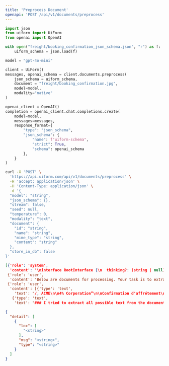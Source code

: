 ```yaml
---
title: 'Preprocess Document'
openapi: 'POST /api/v1/documents/preprocess'
---
```


<RequestExample>

```python python
import json
from uiform import UiForm
from openai import OpenAI

with open("freight/booking_confirmation_json_schema.json", "r") as f:
    uiform_schema = json.load(f)

model = "gpt-4o-mini"

client = UiForm()
messages, openai_schema = client.documents.preprocess(
    json_schema = uiform_schema,
    document = "freight/booking_confirmation.jpg",
    model=model,
    modality="native"
)

openai_client = OpenAI()
completion = openai_client.chat.completions.create(
    model=model,
    messages=messages,
    response_format={
        "type": "json_schema",
        "json_schema": {
            "name": f"uiform-schema",
            "strict": True,
            "schema": openai_schema  
        },
    }
)
```


```bash curl
curl -X 'POST' \
  'https://api.uiform.com/api/v1/documents/preprocess' \
  -H 'accept: application/json' \
  -H 'Content-Type: application/json' \
  -d '{
  "model": "string",
  "json_schema": {},
  "stream": false,
  "seed": null,
  "temperature": 0,
  "modality": "text",
  "document": {
    "id": "string",
    "name": "string",
    "mime_type": "string",
    "content": "string"
  },
  "store_in_db": false
}'
```

</RequestExample>


<ResponseExample>

```json 200
[{'role': 'system',
  'content': '\ninterface RootInterface {\n  thinking?: (string | null);  // Document your analysis of the overall booking confirmation. Include:\n                               // \n                               // 1. Document type identification and confidence\n                               // 2. Key parties involved (client, carrier, etc.)\n                               // 3. Overall structure of the shipments\n                               // 4. Critical booking details and requirements\n                               // 5. Any ambiguities or unclear elements\n                               // \n                               // Example: "Analysis shows:\n                               // - Clear booking confirmation document from ABC Corp\n                               // - Contains 2 distinct shipments under single booking reference\n                               // - Client identified as ABC Corp from letterhead\n                               // - Total value and payment terms clearly stated\n                               // - All required signatures present"\n                               // \n                               // Explain your reasoning for key decisions made in interpreting the document structure.\n                               // User Provided a Default Value: null\n  booking_id?: (string | null);  // Unique identifier for the booking used for billing reference\n                                 // User Provided a Default Value: null\n  payment: {\n    total_price?: (number | null);  // Net price of the booking order (excluding taxes)\n                                    // User Provided a Default Value: null\n    currency?: (string | null);  // Three-letter currency code (ISO 4217).\n                                 // User Provided a Default Value: null\n  };  // Payment data\n  client: {\n    company_name?: (string | null);  // Legal company name for billing\n                                     // User Provided a Default Value: null\n    SIREN?: (string | null);  // SIREN number for billing and tax purposes. Usually located at the top or the very bottom of the document. (small text), and located alongside the other billing informations\n                              // User Provided a Default Value: null\n    VAT_number_thinking?: (string | null);  // The VAT number is present for billing and tax purposes. Usually located at the top or the very bottom of the document, and located alongside the other billing informations (small text).\n                                            // In France the VAT number format is FR {2 digits validation key} {first 9 digits SIREN number} so try use the SIREN number if available to help validate the VAT number.\n                                            // Document your reasoning for the VAT number identification:\n                                            // 1. Look for numbers prefixed with \'FR\' or labeled as \'TVA\', \'VAT\', or \'n° TVA\'\n                                            // 2. Verify the format matches FR followed by key of 2 digits and 9 digits of SIREN number\n                                            // 3. Note where you found it in the document\n                                            // \n                                            // Example: "Found VAT number FR12345678901 in footer next to SIREN number"\n                                            // \n                                            // If multiple possible VAT numbers exist, explain your choice. If none found, state "No VAT number identified in document.\n                                            // User Provided a Default Value: null\n    VAT_number?: (string | null);  // VAT number Value\n                                   // User Provided a Default Value: null\n    city?: (string | null);  // City, district, suburb, town, or village of billing address\n                             // User Provided a Default Value: null\n    postal_code?: (string | null);  // ZIP or postal code of billing address. If french postal code, it should be a pure number, without letters.\n                                    // User Provided a Default Value: null\n    country?: (string | null);  // Two-letter country code (ISO 3166-1 alpha-2).\n                                // User Provided a Default Value: null\n    code?: (string | null);  // Unique code for the client used to connect the booking to the client in the TMS. It is rarely provided. If not provided, set to None\n                             // User Provided a Default Value: null\n    email?: (string | null);  // Client email address\n                              // User Provided a Default Value: null\n  };  // Client data used for billing\n  number_of_shipments?: (number | null);  // Number of shipments in the booking. Most frequently 1, but can be 2,3 to 10-20\n                                          // User Provided a Default Value: null\n  shipments_thinking?: (string | null);  // Document your analysis for each shipment. For each shipment identified in the document, include:\n                                         // \n                                         // 1. A detailed description of the goods being transported, including any reference numbers, dangerous goods information, and packing details.\n                                         // 2. The sender’s information, including the company name, address, contact details, and any relevant observations about the pickup process.\n                                         // 3. The recipient’s information, including the company name, address, contact details, and any relevant observations about the delivery process.\n                                         // 4. Any trucking constraints, including vehicle requirements, loading/unloading equipment, and specific transport conditions.\n                                         // \n                                         // Example:\n                                         // "Shipment Analysis:\n                                         // 1: SSP BOC - 4 EUR pallets, 10ML, 7,623 kg  (UN 3082, liquid, 9, GE III)\n                                         // 2: AMC(31) BOS 2249 - 8 pallets, 7ML, 3,240 kg\n                                         // 3: VETISOL BOS 2195 - 10 pallets, 9ML, 3,780 kg\n                                         // 4: VETISOL BOS 2282 - 6 pallets, 5ML, 2,020 kg (UN 3077, solid, 9, GE III)\n                                         // 5: SOERMEL BOS 2264 - 2 pallets, 8ML, 1,300 kg (UN 3077, solid, 9, GE III)\n                                         // 6: DUMOULIN BOS 2281 - 15 pallets, 11ML, 10,400 kg\n                                         // 7: SOLUSTIL BOS 1764 - 20 pallets, 12ML, 24,800 kg Refrigerated vehicle (-20°C)\n                                         // 8: TECMA TAR 323 - 1 pallet, 2ML, 1,475 kg\n                                         // 9: PAILLET BOS 2290 - 8 pallets, 10ML, 4,945 kg\n                                         // \n                                         // Ensure that each shipment is clearly detailed with all relevant information. Do not omit any critical details.\n                                         // Most frequently, there is going to be one or two shipments in the document, but sometimes you can have a massive number of shipments on several lines, more like a table containing a long list of shipments.\n                                         // In this case, you should create a shipment for each line of the table, it can go to 10-20 shipments sometimes.\n                                         // \n                                         // User Provided a Default Value: null\n  shipments: Array<{\n      thinking?: (string | null);  // Document your analysis of the shipment information. Include:\n                                   // \n                                   // 1. How you identified this as a distinct shipment\n                                   // 2. Key reference numbers and their sources\n                                   // 3. Relationships between pickup and delivery points\n                                   // 4. Any special routing or timing requirements\n                                   // 5. Document references (CMR, waybills, etc.)\n                                   // \n                                   // Example: "Source shows:\n                                   // - Single shipment identified by CMR #12345\n                                   // - Pickup from warehouse A to delivery point B\n                                   // - Must deliver within 24h window\n                                   // - References found: Order #789, Customer PO #456"\n                                   // \n                                   // Document your reasoning process and any key decisions made in interpreting the shipment structure.\n                                   // User Provided a Default Value: null\n      shipment_id?: (string | null);  // Unique identifier for the shipment, most often the CMR number or CMR reference, used for tracking and documenting transport details. Can also be client / sender reference number. If several numbers are provided and the situation is ambiguous, pick the most logical one, and put other numbers in the observation field.\n                                      // User Provided a Default Value: null\n      sender?: {\n        company_name?: (string | null);  // Name of the company.\n                                         // User Provided a Default Value: null\n        address?: {\n          city?: (string | null);  // City, district, suburb, town, or village.\n                                   // User Provided a Default Value: null\n          postal_code?: (string | null);  // ZIP or postal code. If french postal code, it should be a pure number, without letters.\n                                          // User Provided a Default Value: null\n          country?: (string | null);  // Two-letter country code (ISO 3166-1 alpha-2).\n                                      // User Provided a Default Value: null\n          line1?: (string | null);  // Address line 1 (e.g., street, PO Box, or company name).\n                                    // User Provided a Default Value: null\n          line2?: (string | null);  // Address line 2 (e.g., apartment, suite, unit, or building).\n                                    // User Provided a Default Value: null\n        };  // Address of the sender.\n        phone_number?: (string | null);  // Phone number of the sender.\n                                         // User Provided a Default Value: null\n        email_address?: (string | null);  // Email address of the sender.\n                                          // User Provided a Default Value: null\n        pickup_datetime?: {\n          date?: (string | null);  // Date of the pickup. ISO 8601 Date Format: YYYY-MM-DD\n                                   // User Provided a Default Value: null\n          start_time?: (string | null);  // Start time of the pickup. ISO 8601 Time Format: hh:mm\n                                         // User Provided a Default Value: null\n          end_time?: (string | null);  // End time of the pickup. ISO 8601 Time Format: hh:mm. Must be greater than or equal to the start_time.\n                                       // User Provided a Default Value: null\n        };  // pickup date and time.\n        observations?: (string | null);  // Include all relevant information for pickup and sender details. This includes:\n                                         // \t•\tReference numbers (e.g., order or booking refs)\n                                         // \t•\tContact details (e.g., names, roles, extensions)\n                                         // \t•\tDock/door numbers, access codes, and navigation instructions\n                                         // \t•\tRequired documentation and special equipment needs\n                                         // \t•\tLoading bay specs, timing preferences, and site access instructions\n                                         // \t•\tParking info, specific entrance locations, and any additional sender notes\n                                         // When you write observations, write them in the same language as the email and the documents. If they are in French, write them in French, if they are in English, write them in English.\n                                         // User Provided a Default Value: null\n      };  // Sender data\n      recipient?: {\n        company_name?: (string | null);  // Name of the company.\n                                         // User Provided a Default Value: null\n        address?: {\n          city?: (string | null);  // City, district, suburb, town, or village.\n                                   // User Provided a Default Value: null\n          postal_code?: (string | null);  // ZIP or postal code. If french postal code, it should be a pure number, without letters.\n                                          // User Provided a Default Value: null\n          country?: (string | null);  // Two-letter country code (ISO 3166-1 alpha-2).\n                                      // User Provided a Default Value: null\n          line1?: (string | null);  // Address line 1 (e.g., street, PO Box, or company name).\n                                    // User Provided a Default Value: null\n          line2?: (string | null);  // Address line 2 (e.g., apartment, suite, unit, or building).\n                                    // User Provided a Default Value: null\n        };  // Address of the recipient.\n        phone_number?: (string | null);  // Phone number of the recipient.\n                                         // User Provided a Default Value: null\n        email_address?: (string | null);  // Email address of the recipient.\n                                          // User Provided a Default Value: null\n        delivery_datetime?: {\n          date?: (string | null);  // Date of the delivery. ISO 8601 Date Format: YYYY-MM-DD\n                                   // User Provided a Default Value: null\n          start_time?: (string | null);  // Start time of the delivery. ISO 8601 Time Format: hh:mm\n                                         // User Provided a Default Value: null\n          end_time?: (string | null);  // End time of the delivery. ISO 8601 Time Format: hh:mm. Must be greater than or equal to the start_time.\n                                       // User Provided a Default Value: null\n        };  // delivery date and time. Must be after the pickup date and time.\n        observations?: (string | null);  // Include all relevant delivery information. This includes:\n                                         // \t•\tReference numbers (e.g., delivery refs, order numbers)\n                                         // \t•\tContact details (e.g., names, roles, extensions)\n                                         // \t•\tDock/door numbers, access codes, and specific entrance instructions\n                                         // \t•\tRequired documentation and any special equipment needs\n                                         // \t•\tUnloading bay specs, timing preferences, and site access instructions\n                                         // \t•\tParking info, unloading procedures, safety protocols, and any additional notes near recipient info\n                                         // When you write observations, write them in the same language as the email and the documents. If they are in French, write them in French, if they are in English, write them in English.\n                                         // User Provided a Default Value: null\n      };  // Recipient data\n      goods?: {\n        thinking?: (string | null);  // Document your analysis of the goods information from the source document. Include:\n                                     // \n                                     // 1. Description of what\'s being transported\n                                     // 2. Any reference numbers or codes found\n                                     // 3. Special handling requirements\n                                     // 4. Equipment needs\n                                     // 5. Safety considerations\n                                     // 6. Documentation requirements\n                                     // 7. The presence of returnable Euro pallets (it has to be explicitly stated that the pallets are EU pallets in the source document in the sender section (not in the legal mentions))\n                                     // \n                                     // Example: "Source indicates: \n                                     // - 12 pallets of automotive parts\n                                     // - Reference: ORDER123, BATCH456\n                                     // - Requires forklift for unloading\n                                     // - Non-stackable items\n                                     // - Fragile goods warning labels needed"\n                                     // - Weight is in displayed in tons - A conversion to kg is needed\n                                     // \n                                     // List all relevant details found in the source document. Do not make assumptions about information that isn\'t explicitly stated.\n                                     // User Provided a Default Value: null\n        packing?: {\n          units?: (number | null);  // Number of units\n                                    // User Provided a Default Value: null\n          packing_type?: ("pallet" | "bulk" | "container" | "other" | null);  // Type of packing - make sure you don\'t say it\'s a pallet (e.g. it says PAL) if you are not sure\n                                                                              // User Provided a Default Value: null\n          supplementary_parcels?: (number | null);  // Number of additional parcels\n                                                    // User Provided a Default Value: null\n          pallets_on_ground_thinking?: (string | null);  // This field calculates the equivalent floor area occupied by packing units, expressed in terms of standard EUR pallets (1.2m × 0.8m). Follow these steps for each pallet, then sum the results to get the total floor pallet equivalent:\n                                                         // \n                                                         // \t1.\tFor each pallet: (length × width) / (1.2 × 0.8).\n                                                         // \t2.\tSum the calculations to get the total floor pallet equivalent area.\n                                                         // \n                                                         // Example Calculations:\n                                                         // \n                                                         // Example 1: 6 EUR Pallets (Standard Size)\n                                                         // \n                                                         // If all 6 pallets are standard EUR pallets:\n                                                         // \n                                                         // \t•\tEach pallet occupies: (1.2 × 0.8) / (1.2 × 0.8) = 1 pallet equivalent.\n                                                         // \t•\tTotal for 6 pallets: 1 + 1 + 1 + 1 + 1 + 1 = 6.\n                                                         // \n                                                         // So, floor pallet equivalent = 6.\n                                                         // \n                                                         // Example 2: Two Custom Pallets\n                                                         // \n                                                         // \t•\tPallet 1: 1.5m × 0.9m, so 1.5 × 0.9 / (1.2 × 0.8) ≈ 1.41.\n                                                         // \t•\tPallet 2: 1.0m × 1.1m, so 1.0 × 1.1 / (1.2 × 0.8) ≈ 1.15.\n                                                         // \n                                                         // Total floor pallet equivalent = 1.41 + 1.15 = 2.56.\n                                                         // \n                                                         // For each pallet, write down the formula, insert values, and compute explicitly.\n                                                         // Take your time to think rigourously. Do not hesitate to write down intermediate steps.\n                                                         // User Provided a Default Value: null\n          pallets_on_ground?: (number | null);  // pallets on ground value\n                                                // User Provided a Default Value: null\n          number_eur_pallet?: (number | null);  // Number of pallets that follow the European standard, i.e. marked as something like EUR or EPAL. If not explicitly mentioned, set to 0.\n                                                // User Provided a Default Value: null\n          observation?: (string | null);  // Information about goods, packing, and handling requirements. This includes:\n                                          // \t•\tReference numbers (e.g., product codes, serial numbers)\n                                          // \t•\tHandling instructions, stacking limits, and loading specs (e.g., side/rear-loading)\n                                          // \t•\tVehicle, equipment, or packaging needs\n                                          // \t•\tSpecial care (e.g., temperature control, fragility, safety warnings)\n                                          // \t•\tLabels, placards, seal/container numbers, or other markings\n                                          // When you write observations, write them in the same language as the email.\n                                          // User Provided a Default Value: null\n        };  // Packing details of the good\n        dimensions?: {\n          loading_meters_thinking?: (string | null);  // A loading meter (LM) is a measurement of the cargo space occupied in a truck, calculated based on the item’s footprint relative to the truck’s standard internal width of 2.4 meters. This measurement helps determine how much linear floor space is needed to transport the goods efficiently.\n                                                      // \n                                                      // If loading meters are provided in the source (often labeled as Mètre linéaire (ML) or Mètre plancher (MPL)), use that value directly, noting it as “Using provided value of X loading meters.”\n                                                      // \n                                                      // If not, calculate as follows:\n                                                      // \n                                                      // \t1.\tFor each item: (length × width) / 2.4.\n                                                      // \t2.\tSum all calculated loading meters.\n                                                      // \n                                                      // For example:\n                                                      // \n                                                      // \t•\tItem 1 is 3m × 1.2m, so it takes (3 × 1.2) / 2.4 = 1.5 loading meters.\n                                                      // \t•\tItem 2 is 2m × 1.6m, so it takes (2 × 1.6) / 2.4 = 1.33 loading meters.\n                                                      // \n                                                      // Total loading meters: 1.5 + 1.33 = 2.83 meters\n                                                      // \n                                                      // For each item, write down the formula, insert values, and compute explicitly.\n                                                      // Take your time to think rigourously. Do not hesitate to write down intermediate steps. WARNING: VOLUME WILL NOT BE IN ml, this is the unit used for loading meters - ml stands for metres lineaires.\n                                                      // User Provided a Default Value: null\n          loading_meters?: (number | null);  // Loading meters value\n                                             // User Provided a Default Value: null\n          volume_thinking?: (string | null);  // Volume represents the total space occupied by an item in cubic meters, calculated as (length × width × height).\n                                              // \n                                              // If volume is provided in the source, use that value directly and note it as, “Using provided value of X cubic meters.”\n                                              // \n                                              // If not, calculate as follows:\n                                              // \n                                              // \t1.\tFor each item: length × width × height.\n                                              // \t2.\tSum the volumes of all items for the total volume.\n                                              // \n                                              // Example:\n                                              // \n                                              // \t•\tItem 1: 2m × 1m × 1.5m = 3 cubic meters\n                                              // \t•\tItem 2: 1.5m × 1m × 1m = 1.5 cubic meters\n                                              // \n                                              // Total volume: 3 + 1.5 = 4.5 cubic meters\n                                              // \n                                              // For each item, write down the formula, insert values, and compute explicitly. Take your time to ensure accuracy, and write intermediate steps if necessary.\n                                              // User Provided a Default Value: null\n          volume?: (number | null);  // Volume value in cubic meters\n                                     // User Provided a Default Value: null\n        };  // Dimensions of the good\n        weight?: (number | null);  // Weight of the good (in kilograms)\n                                   // User Provided a Default Value: null\n        temperature_infos?: ({\n          min_temperature?: (number | null);  // Minimum temperature (in Celsius)\n          max_temperature?: (number | null);  // Maximum temperature (in Celsius)\n          category?: ("Dry" | "Fresh" | "Frozen" | null);  // Temperature control requirements\n        } | null);  // Temperature infos of the good\n                    // User Provided a Default Value: {"min_temperature": null, "max_temperature": null, "category": null}\n        dangerous_goods_infos?: Array<{\n            thinking?: (string | null);  // Document your analysis of the goods information from the source document. Include:\n                                         // \n                                         // 1. Description of what\'s being transported\n                                         // 2. Any reference numbers or codes found\n                                         // 3. Special handling requirements\n                                         // 4. Equipment needs\n                                         // 5. Safety considerations\n                                         // 6. Documentation requirements\n                                         // 7. The presence of returnable Euro pallets (it has to be explicitly stated that the pallets are EU pallets in the source document in the sender section (not in the legal mentions))\n                                         // \n                                         // *Some observations you may consider about the weight:*\n                                         // - Sometimes the weight appears in tons, or kilograms. If the unit is not specified, assume it is in kilograms. However, the weight may appear like "12T400" which means 12.4 tons.\n                                         // - Some weight examples: "1500" -> 1500 kg, "1T500" -> 1.500 tons -> 1500 kg, "7T565" -> 7.565 tons -> 7565 kg, "12 tons" -> 12000 kg, "14 tonnes" -> 14000 kg\n                                         // \n                                         // *Example of thinking output:*\n                                         // ```\n                                         // Source indicates: \n                                         // - 12 pallets of automotive parts\n                                         // - Reference: ORDER123, BATCH456\n                                         // - Requires forklift for unloading\n                                         // - Non-stackable items\n                                         // - Fragile goods warning labels needed"\n                                         // - Weight is in displayed in tons - its value is 5.4 tons, which is equivalent to 5400 kg.\n                                         // ```\n                                         // List all relevant details found in the source document. Do not make assumptions about information that isn\'t explicitly stated.\n                                         // User Provided a Default Value: null\n            weight?: (number | null);  // Weight of the dangerous good (in kilograms)\n                                       // User Provided a Default Value: null\n            UN_code?: (number | null);  // UN code of the dangerous good\n                                        // User Provided a Default Value: null\n            UN_label?: (string | null);  // UN label of the dangerous good\n                                         // User Provided a Default Value: null\n            UN_class?: (string | null);  // UN class of the dangerous good\n                                         // User Provided a Default Value: null\n            UN_packing_group?: ("I" | "II" | "III" | null);  // UN packing group of the dangerous good\n                                                             // User Provided a Default Value: null\n            ADR_tunnel_code?: ("B" | "B1000C" | "B/D" | "B/E" | "C" | "C5000D" | "C/D" | "C/E" | "D" | "D/E" | "E" | "-" | null);  // ADR tunnel code of the dangerous good\n                                                                                                                                   // User Provided a Default Value: null\n          }>;  // Dangerous goods infos of the good\n               // User Provided a Default Value: []\n      };  // Description of transported goods\n      transport_constraints?: {\n        thinking?: (string | null);  // Document the specific facts from the source that determine vehicle requirements. For example:\n                                     // - List any explicitly mentioned vehicle specifications\n                                     // - Note any temperature requirements stated\n                                     // - Record loading/unloading equipment mentioned\n                                     // - Include any access restrictions specified\n                                     // \n                                     // Example: \'Source specifies: refrigerated transport required, -20°C, loading dock not available, tail lift needed.\'\n                                     // \n                                     // Only include information that is explicitly stated in the source document. Do not make assumptions about requirements that aren\'t clearly specified.\n                                     // User Provided a Default Value: null\n        vehicle_type?: ("Tractor" | "Carrier" | "Light Vehicle" | null);  // Primary vehicle classification:\n                                                                          // - \'Tractor\': for semi-trailer trucks (Tracteur)\n                                                                          // - \'Carrier\': for rigid trucks (Porteur) \n                                                                          // - \'Light Vehicle\': for vans and smaller commercial vehicles (Véhicule léger)\n                                                                          // User Provided a Default Value: null\n        body_type?: ("Tautliner" | "Dry Van" | "Refrigerated" | "Flatbed" | "Tanker" | null);  // Type of cargo body/trailer:\n                                                                                               // - \'Tautliner\': curtainside trailer (Tautliner/Transpalette)\n                                                                                               // - \'Dry Van\': box trailer (Fourgon)\n                                                                                               // - \'Refrigerated\': temperature-controlled (Réfrigéré)\n                                                                                               // - \'Flatbed\': open platform (Plateau)\n                                                                                               // - \'Tanker\': liquid cargo (Citerne)\n                                                                                               // User Provided a Default Value: null\n        tail_lift?: (boolean | null);  // Indicates if the vehicle is equipped with a hydraulic tail lift for ground-level loading/unloading without dock access (Hayon élévateur)\n                                       // User Provided a Default Value: null\n        crane?: (boolean | null);  // Indicates if the vehicle is equipped with a loading crane/HIAB for self-loading and unloading of heavy cargo (Grue)\n                                   // User Provided a Default Value: null\n      };  // List of transport constraints informations\n    }>;  // List of shipment data. The number of entries should correspond to the total loading/delivery point combinations identified in the document.\n}'},
 {'role': 'user',
  'content': 'Below are documents for processing. Your task is to extract and structure the data according to the JSON schema previously provided.  \n\nFollow these guidelines strictly:  \n1. **Extract Only Explicit Information:** Only include information that is clearly and explicitly stated in the documents. Do not infer, assume, or speculate about any missing or ambiguous details.  \n2. **Adhere to the JSON Schema:** Ensure the extracted data strictly conforms to the structure, types, and requirements defined in the schema. Any deviation from the schema is unacceptable.  \n3. **Handle Missing or Ambiguous Data:** If a required field in the schema cannot be populated because the information is absent or unclear, simply omit the field from the output without attempting to guess or provide alternative values.  \n4. **Maintain Factual Accuracy:** All output must be directly traceable to the content of the documents. Do not introduce additional information, interpretations, or commentary beyond what is explicitly provided.  \n\nYour role is to deliver precise, schema-compliant data that reflects only what is present in the provided documents.'},
 {'role': 'user',
  'content': [{'type': 'text',
    'text': "/, ACME\n\n4% Corporation”\n\nConfirmation d'affrétement\nACME CORPORATION\n\nVAT Number: GB123456789\n\n11/8/2024, 11:41:43 AM\n\naA\n\nDétails de la société Site de: Adresse de facturation:\nContact: Jane Doe 456 Oak Avenue 123 Elm Street\nAcme Corporation Floor 3 Suite 500\nTel: +44 20 7946 0958 Manchester London\nEmail: client@acme.com M1 4WP. WC2N S5DU GB\nUnited Kingdom Tel: +44 20 7946 0958\n\nEmail: client@acme.com\nVAT Number: GB123456789\n\nRéférence a rappeler sur votre\nfacture\n\nN°OT : SHIP-001\n\nRéf.Client : BC-67890\n\nN° Cde : SHIP-001\n\nTransporteur :\n\nTRANSPORT EXPRESS.\nAl'attention du Service Logistique\nZone Industrielle Est, Batiment C\n45 rue des Transporteurs\n\n75001 PARIS\n\nFRANCE\n\nTél : 0123 45 67 89\n\nFax : 0123 45 67 90\n\nTva : FR12 345 678 901\n\nLe transporteur s'engage :\n\ne a-souscrire une assurance spécifique aux marchandises\nsensibles.\n\n* arespecter les clauses vol de ses polices d'assurance\nmarchandises transportées.\n\n¢ a vérifier que les marchandises soient bien accompagnées des\ndocuments et notamment des documents de douane\ncorrespondants.\n\n¢ adéclarer les incidents et notamment contacter immédiatement\nnotre bureau d'affrétement et le bureau de douanes le plus\nproche en cas de vol attesté.\n\n¢ a mettre en oeuvre les moyens de prévention visant a la\nsécurisation de la marchandise dont le stationnement dans des\nendroits clos et gardiennés.\n\n \n\nNature des marchandises: Prise en charge le Livraison le\nPoids: 500 T Pallets: 5 Unités: 10 Volume: 1.44 M3 5/2/2023 5/3/2023\nMetres de chargement: 0.4 ML De 08:00 a 12:00 De 10:00 a 16:00\nTempérature: 5°C - 25°C (Frais) Acme Corporation Beta Industries\nMarchandises dangereuses: UN1202 Classe 3 - Liquide 123 Elm Street 789 Pine Street\ninflammable Suite 500 Munich, Bavaria\nLondon, Greater London 80331 DE\nWC2N SDU GB +49 89 123456\n\n \n\n \n\n \n\nPrix convenu: 1500 EUR HT PRIX NEGOCIE GASOIL INCLUS Référence a rappeler sur votre facture :\n\nBC-67890\n\nConditions de transport et de reglement :\n\nAfin de permettre un reglement conforme aux dispositions, il est rappelé au transporteur affrété que la facture ne sera admise pour paiement que sous\nla condition stricte de reception des documents légaux requis pour justifier de la réalisation de la prestation de transport et notamment : I'original de la\nlettre de voiture accompagné du bon de livraison original régularisé et la preuve de l'échange des palettes consignées. II est a noter que le prix\nconvenu a fait l'objet d'une négociation entre les parties et qu'il integre notamment les charges de carburant sur la base de l'indice CNR du mois en\ncours a la date de réalisation du transport. Pour les flux belges, le prix convenu comprend la taxe kilométrique. Le transporteur affréteur s'oblige a\nexécuter l'ordre de transport confié par ses propres moyens. Il s'interdit de le sous-traiter a des tiers. Le non respect de cette clause entraine la\nrésolution immédiate et de plein droit du contrat de transport. Il reconnait également que le forfait ci-dessus permet de couvrir l'ensemble des charges\ndéfinies a l'article L3221-1 du Code des Transports. En conséquence, il déclare étre a jour de son obligation de déclaration, du paiement des charges\nsociales (URSSAF) et du respect de la lutte contre le travail illégal. Il s'engage a respecter les obligations sur le détachement transnational de salariés,\naussi il doit étre a jour de |'établissement de I'attestation de détachement des salariés ainsi que de la nomination d'un représentant en France. Nous\nvous rappelons la législation frangaise concernant le cabotage routier de marchandises qui fait l'objet des articles L.3421-3 et suivants du Code des\nTransports modifiés par le décret n° 2016-418 du 7 avril 2016, tout transport doit donc étre effectué dans le respect de la loi. Nous vous remercions de\nnous tenir immédiatement informés de tout incident rencontré dans |'exécution de ce transport.\n\n \n\nSile transport de marchandises s'effectue sur Retour impératif par fax avec la mention Bon\ndes palettes Europe, celles-ci doivent étre pour accord, votre cachet commercial, vos\néchangées au chargement ou restituées sous noms et signature. A défaut de retour, le\n\n8 jours. Dans le cas contraire, elles vous seront contrat de transport sera réputé exécuté selon\nfacturées au prix de 28 € ht/Palette (14 €htde —_les modalités précitées.Tous les bons de\n\nfrais de dossier non remboursable en cas livraisons devront étre retournés sous 8 jours.\nd'avoir).\n\n \n\n \n\n \n\x0c"},
   {'type': 'text',
    'text': "### I tried to extract all possible text from the document, it might help you to infer values: \n/, ACME\n\n4% Corporation”\n\nConfirmation d'affrétement\nACME CORPORATION\n\nVAT Number: GB123456789\n\n11/8/2024, 11:41:43 AM\n\naA\n\nDétails de la société Site de: Adresse de facturation:\nContact: Jane Doe 456 Oak Avenue 123 Elm Street\nAcme Corporation Floor 3 Suite 500\nTel: +44 20 7946 0958 Manchester London\nEmail: client@acme.com M1 4WP. WC2N S5DU GB\nUnited Kingdom Tel: +44 20 7946 0958\n\nEmail: client@acme.com\nVAT Number: GB123456789\n\nRéférence a rappeler sur votre\nfacture\n\nN°OT : SHIP-001\n\nRéf.Client : BC-67890\n\nN° Cde : SHIP-001\n\nTransporteur :\n\nTRANSPORT EXPRESS.\nAl'attention du Service Logistique\nZone Industrielle Est, Batiment C\n45 rue des Transporteurs\n\n75001 PARIS\n\nFRANCE\n\nTél : 0123 45 67 89\n\nFax : 0123 45 67 90\n\nTva : FR12 345 678 901\n\nLe transporteur s'engage :\n\ne a-souscrire une assurance spécifique aux marchandises\nsensibles.\n\n* arespecter les clauses vol de ses polices d'assurance\nmarchandises transportées.\n\n¢ a vérifier que les marchandises soient bien accompagnées des\ndocuments et notamment des documents de douane\ncorrespondants.\n\n¢ adéclarer les incidents et notamment contacter immédiatement\nnotre bureau d'affrétement et le bureau de douanes le plus\nproche en cas de vol attesté.\n\n¢ a mettre en oeuvre les moyens de prévention visant a la\nsécurisation de la marchandise dont le stationnement dans des\nendroits clos et gardiennés.\n\n \n\nNature des marchandises: Prise en charge le Livraison le\nPoids: 500 T Pallets: 5 Unités: 10 Volume: 1.44 M3 5/2/2023 5/3/2023\nMetres de chargement: 0.4 ML De 08:00 a 12:00 De 10:00 a 16:00\nTempérature: 5°C - 25°C (Frais) Acme Corporation Beta Industries\nMarchandises dangereuses: UN1202 Classe 3 - Liquide 123 Elm Street 789 Pine Street\ninflammable Suite 500 Munich, Bavaria\nLondon, Greater London 80331 DE\nWC2N SDU GB +49 89 123456\n\n \n\n \n\n \n\nPrix convenu: 1500 EUR HT PRIX NEGOCIE GASOIL INCLUS Référence a rappeler sur votre facture :\n\nBC-67890\n\nConditions de transport et de reglement :\n\nAfin de permettre un reglement conforme aux dispositions, il est rappelé au transporteur affrété que la facture ne sera admise pour paiement que sous\nla condition stricte de reception des documents légaux requis pour justifier de la réalisation de la prestation de transport et notamment : I'original de la\nlettre de voiture accompagné du bon de livraison original régularisé et la preuve de l'échange des palettes consignées. II est a noter que le prix\nconvenu a fait l'objet d'une négociation entre les parties et qu'il integre notamment les charges de carburant sur la base de l'indice CNR du mois en\ncours a la date de réalisation du transport. Pour les flux belges, le prix convenu comprend la taxe kilométrique. Le transporteur affréteur s'oblige a\nexécuter l'ordre de transport confié par ses propres moyens. Il s'interdit de le sous-traiter a des tiers. Le non respect de cette clause entraine la\nrésolution immédiate et de plein droit du contrat de transport. Il reconnait également que le forfait ci-dessus permet de couvrir l'ensemble des charges\ndéfinies a l'article L3221-1 du Code des Transports. En conséquence, il déclare étre a jour de son obligation de déclaration, du paiement des charges\nsociales (URSSAF) et du respect de la lutte contre le travail illégal. Il s'engage a respecter les obligations sur le détachement transnational de salariés,\naussi il doit étre a jour de |'établissement de I'attestation de détachement des salariés ainsi que de la nomination d'un représentant en France. Nous\nvous rappelons la législation frangaise concernant le cabotage routier de marchandises qui fait l'objet des articles L.3421-3 et suivants du Code des\nTransports modifiés par le décret n° 2016-418 du 7 avril 2016, tout transport doit donc étre effectué dans le respect de la loi. Nous vous remercions de\nnous tenir immédiatement informés de tout incident rencontré dans |'exécution de ce transport.\n\n \n\nSile transport de marchandises s'effectue sur Retour impératif par fax avec la mention Bon\ndes palettes Europe, celles-ci doivent étre pour accord, votre cachet commercial, vos\néchangées au chargement ou restituées sous noms et signature. A défaut de retour, le\n\n8 jours. Dans le cas contraire, elles vous seront contrat de transport sera réputé exécuté selon\nfacturées au prix de 28 € ht/Palette (14 €htde —_les modalités précitées.Tous les bons de\n\nfrais de dossier non remboursable en cas livraisons devront étre retournés sous 8 jours.\nd'avoir).\n\n \n\n \n\n \n\x0c"}]}]
```

```json 422
{
  "detail": [
    {
      "loc": [
        "<string>"
      ],
      "msg": "<string>",
      "type": "<string>"
    }
  ]
}
```


</ResponseExample>


